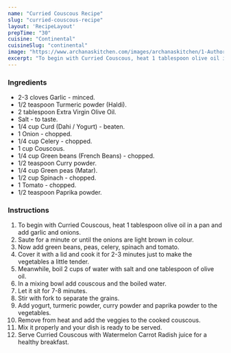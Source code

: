 ---
name: "Curried Couscous Recipe"
slug: "curried-couscous-recipe"
layout: 'RecipeLayout'
prepTime: "30"
cuisine: "Continental"
cuisineSlug: "continental"
image: "https://www.archanaskitchen.com/images/archanaskitchen/1-Author/Sapana_Behl/Curried_Couscous.jpg"
excerpt: "To begin with Curried Couscous, heat 1 tablespoon olive oil in a pan and add garlic and onions"
---

### Ingredients

- 2-3 cloves Garlic - minced.
- 1/2 teaspoon Turmeric powder (Haldi).
- 2 tablespoon Extra Virgin Olive Oil.
- Salt - to taste.
- 1/4 cup Curd (Dahi / Yogurt) - beaten.
- 1 Onion - chopped.
- 1/4 cup Celery - chopped.
- 1 cup Couscous.
- 1/4 cup Green beans (French Beans) - chopped.
- 1/2 teaspoon Curry powder.
- 1/4 cup Green peas (Matar).
- 1/2 cup Spinach - chopped.
- 1 Tomato - chopped.
- 1/2 teaspoon Paprika powder.

### Instructions

1. To begin with Curried Couscous, heat 1 tablespoon olive oil in a pan and add garlic and onions.
1. Saute for a minute or until the onions are light brown in colour.
1. Now add green beans, peas, celery, spinach and tomato.
1. Cover it with a lid and cook it for 2-3 minutes just to make the vegetables a little tender.
1. Meanwhile, boil 2 cups of water with salt and one tablespoon of olive oil.
1. In a mixing bowl add couscous and the boiled water.
1. Let it sit for 7-8 minutes.
1. Stir with fork to separate the grains.
1. Add yogurt, turmeric powder, curry powder and paprika powder to the vegetables.
1. Remove from heat and add the veggies to the cooked couscous.
1. Mix it properly and your dish is ready to be served.
1. Serve Curried Couscous with Watermelon Carrot Radish juice for a healthy breakfast.
